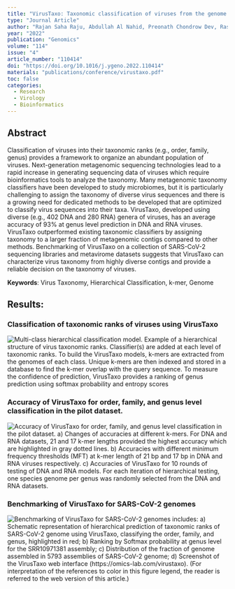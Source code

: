```yaml
---
title: "VirusTaxo: Taxonomic classification of viruses from the genome sequence using k‑mer enrichment"
type: "Journal Article"
author: "Rajan Saha Raju, Abdullah Al Nahid, Preonath Chondrow Dev, Rashedul Islam"
year: "2022"
publication: "Genomics"
volume: "114"
issue: "4"
article_number: "110414"
doi: "https://doi.org/10.1016/j.ygeno.2022.110414"
materials: "publications/conference/virustaxo.pdf"
toc: false
categories:
  - Research
  - Virology
  - Bioinformatics
---
```


## Abstract
Classification of viruses into their taxonomic ranks (e.g., order, family, genus) provides a framework to organize an abundant population of viruses. Next-generation metagenomic sequencing technologies lead to a rapid increase in generating sequencing data of viruses which require bioinformatics tools to analyze the taxonomy. Many metagenomic taxonomy classifiers have been developed to study microbiomes, but it is particularly challenging to assign the taxonomy of diverse virus sequences and there is a growing need for dedicated methods to be developed that are optimized to classify virus sequences into their taxa. VirusTaxo, developed using diverse (e.g., 402 DNA and 280 RNA) genera of viruses, has an average accuracy of 93% at genus level prediction in DNA and RNA viruses. VirusTaxo outperformed existing taxonomic classifiers by assigning taxonomy to a larger fraction of metagenomic contigs compared to other methods. Benchmarking of VirusTaxo on a collection of SARS-CoV-2 sequencing libraries and metavirome datasets suggests that VirusTaxo can characterize virus taxonomy from highly diverse contigs and provide a reliable decision on the taxonomy of viruses.

**Keywords**: Virus Taxonomy, Hierarchical Classification, k-mer, Genome

## Results:
### Classification of taxonomic ranks of viruses using VirusTaxo


![](/files/img/publication/virustaxo/1-s2.0-S0888754322001598-gr1.jpg "Multi-class hierarchical classification model. Example of a hierarchical structure of virus taxonomic ranks. Classifier(s) are added at each level of taxonomic ranks. To build the VirusTaxo models, k-mers are extracted from the genomes of each class. Unique k-mers are then indexed and stored in a database to find the k-mer overlap with the query sequence. To measure the confidence of prediction, VirusTaxo provides a ranking of genus prediction using softmax probability and entropy scores")
<br>

### Accuracy of VirusTaxo for order, family, and genus level classification in the pilot dataset.
![](/files/img/publication/virustaxo/1-s2.0-S0888754322001598-gr2.jpg "Accuracy of VirusTaxo for order, family, and genus level classification in the pilot dataset. a) Changes of accuracies at
different k-mers. For DNA and RNA datasets, 21 and 17 k-mer lengths provided the highest accuracy which are highlighted in gray dotted lines. b) Accuracies with different minimum frequency thresholds (MFT) at k-mer length of 21 bp and 17 bp in DNA and RNA viruses respectively. c) Accuracies of VirusTaxo for 10 rounds of testing of DNA and RNA models. For each iteration of hierarchical testing, one species genome per genus was randomly selected from the DNA and RNA datasets.")
<br>

### Benchmarking of VirusTaxo for SARS-CoV-2 genomes
![](/files/img/publication/virustaxo/1-s2.0-S0888754322001598-gr3.jpg "Benchmarking of VirusTaxo for SARS-CoV-2 genomes includes: a) Schematic representation of hierarchical prediction of taxonomic ranks of SARS-CoV-2 genome using VirusTaxo, classifying the order, family, and genus, highlighted in red; b) Ranking by Softmax probability at genus level for the SRR10971381 assembly; c) Distribution of the fraction of genome assembled in 5793 assemblies of SARS-CoV-2 genome; d) Screenshot of the VirusTaxo web interface (https://omics-lab.com/virustaxo). (For interpretation of the references to color in this figure legend, the reader is referred to the web version of this article.)")


